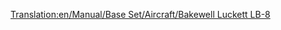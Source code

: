 [[Translation:en/Manual/Base Set/Aircraft/Bakewell Luckett LB-8]]

{{it/Manuale/Set base/Aeromobili/StatAeroplani|Name=Bakewell Luckett LB-8
|Image=[[File:en/Manual/Base Set/Aircraft/McDonnellDouglasDC-8.png|Bakewell Luckett LB-8]]
|Costo=73.828
|Velocità=952
|Annuale=13.500
|Progettato=1957 
|Vita=23
|Tipo=Grande
|Capacità=200 passeggeri e 30 sacchi postali
|Riadattabile=
*230 sacchi postali
*115 casse di beni
*58 tonnellate di cibo, borse di valori o sacchi di oro/diamanti
|Descrizione=Il Bakewell Luckett LB-8 è il primo aereo a quattro jet disponibile in gioco. Ha una capacità enorme, ma a scapito della sua affidabilità; ha la tendenza a schiantarsi su piccoli aeroporti e ha un costo iniziale elevato.
|Real-lifeWikilink=Douglas DC-8
|Real-life=[https://it.wikipedia.org/wiki/Douglas_DC-8 McDonnell Douglas DC-8]. Il nome Bakewell Luckett è in riferimento a due membri dello staff di controllo della qualità di Microprose: Richard Bakewell e Andrew Luckett.
}}